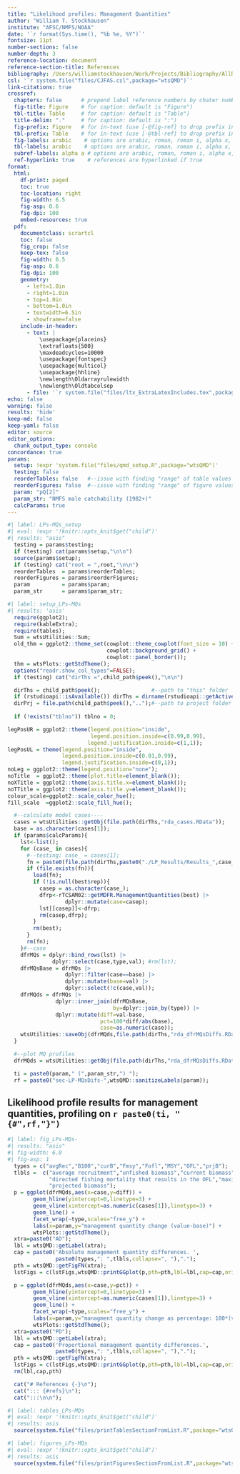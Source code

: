 ```yaml
---
title: "Likelihood profiles: Management Quantities"
author: "William T. Stockhausen"
institute: "AFSC/NMFS/NOAA"
date: '`r format(Sys.time(), "%b %e, %Y")`'
fontsize: 11pt 
number-sections: false
number-depth: 3
reference-location: document
reference-section-title: References
bibliography: /Users/williamstockhausen/Work/Projects/Bibliography/AllRefs.bib
csl: '`r system.file("files/CJFAS.csl",package="wtsQMD")`'
link-citations: true
crossref:
  chapters: false      # prepend label reference numbers by chater number?
  fig-title: Figure    # for caption: default is "Figure")
  tbl-title: Table     # for caption: default is "Table")
  title-delim: "."     # for caption: default is ":")
  fig-prefix: Figure   # for in-text (use [-@fig-ref] to drop prefix in text)
  tbl-prefix: Table    # for in-text (use [-@tbl-ref] to drop prefix in text)
  fig-labels: arabic    # options are arabic, roman, roman i, alpha x, alpha X; latter two starting from x/X
  tbl-labels: arabic    # options are arabic, roman, roman i, alpha x, alpha X; latter two starting from x/X
  subref-labels: alpha a # options are arabic, roman, roman i, alpha x, alpha X; latter two starting from x/X
  ref-hyperlink: true    # references are hyperlinked if true
format: 
  html: 
    df-print: paged
    toc: true
    toc-location: right
    fig-width: 6.5
    fig-asp: 0.6
    fig-dpi: 100
    embed-resources: true
  pdf:
    documentclass: scrartcl
    toc: false
    fig_crop: false
    keep-tex: false
    fig-width: 6.5
    fig-asp: 0.6
    fig-dpi: 100
    geometry:
      - left=1.0in
      - right=1.0in
      - top=1.0in
      - bottom=1.0in
      - textwidth=6.5in
      - showframe=false
    include-in-header: 
      - text: |
          \usepackage{placeins}
          \extrafloats{500}
          \maxdeadcycles=10000
          \usepackage{fontspec}
          \usepackage{multicol}
          \usepackage{hhline}
          \newlength\Oldarrayrulewidth
          \newlength\Oldtabcolsep
      - file: '`r system.file("files/ltx_ExtraLatexIncludes.tex",package="wtsQMD")`'
echo: false
warning: false
results: 'hide'
keep-md: false
keep-yaml: false
editor: source
editor_options: 
  chunk_output_type: console
concordance: true
params:
  setup: !expr 'system.file("files/qmd_setup.R",package="wtsQMD")'
  testing: false
  reorderTables: false   #--issue with finding "range" of table values  (don't use)
  reorderFigures: false  #--issue with finding "range" of figure values (don't use)
  param: "pQ[2]"
  param_str: "NMFS male catchability (1982+)"
  calcParams: true
---
```

<!-- IMPORTANT: if used as a child doc, all chunk labels must be unique within the overall document -->

<!-- 
  NOTEs: 
     * child_path$peek() gives path to current script.
     * before starting a child document, do 
         "child_path$push(file.path(child_path$peek(),rel_path))" first, 
         where rel_path is the relative path to the child
     * after a child document has finished, do "child_path$pop()" to return to current path value
-->

<!-- if not child doc, set up required objects -->
```r
#| label: LPs-MQs_setup
#| eval: !expr '!knitr::opts_knit$get("child")'
#| results: "asis"
  testing = params$testing;
  if (testing) cat(params$setup,"\n\n")
  source(params$setup);
  if (testing) cat("root = ",root,"\n\n")
  reorderTables  = params$reorderTables;
  reorderFigures = params$reorderFigures;
  param          = params$param;
  param_str      = params$param_str;

```

```r
#| label: setup_LPs-MQs
#| results: 'asis'
  require(ggplot2);
  require(kableExtra);
  require(tables);
  Sum = wtsUtilities::Sum;
  old_thm = ggplot2::theme_set(cowplot::theme_cowplot(font_size = 10) +
                               cowplot::background_grid() +
                               cowplot::panel_border());
  thm = wtsPlots::getStdTheme();
  options("readr.show_col_types"=FALSE);
  if (testing) cat("dirThs =",child_path$peek(),"\n\n")

  dirThs = child_path$peek();                #--path to "this" folder
  if (rstudioapi::isAvailable()) dirThs = dirname(rstudioapi::getActiveDocumentContext()$path);
  dirPrj = file.path(child_path$peek(),"..");#--path to project folder from "this" folder
  
  if (!exists("tblno")) tblno = 0;
```

```r
legPosUR = ggplot2::theme(legend.position="inside",
                          legend.position.inside=c(0.99,0.99),
                         legend.justification.inside=c(1,1));
legPosUL = theme(legend.position="inside",
                 legend.position.inside=c(0.01,0.99),
                 legend.justification.inside=c(0,1));
noLeg = ggplot2::theme(legend.position="none");
noTitle  = ggplot2::theme(plot.title=element_blank());
noXTitle = ggplot2::theme(axis.title.x=element_blank());
noTTitle = ggplot2::theme(axis.title.y=element_blank());
colour_scale=ggplot2::scale_color_hue();
fill_scale  =ggplot2::scale_fill_hue();
```

```r
  #--calculate model cases----
  cases = wtsUtilities::getObj(file.path(dirThs,"rda_cases.RData"));
  base = as.character(cases[1]);
  if (params$calcParams){
    lst<-list();
    for (case_ in cases){
      #--testing: case_ = cases[1];
      fn = paste0(file.path(dirThs,paste0("./LP_Results/Results_",case_,".RData")));
      if (file.exists(fn)){
        load(fn);
        if (!is.null(best$rep)){
          casep = as.character(case_);
          dfrp<-rTCSAM02::getMDFR.ManagementQuantities(best) |> 
                  dplyr::mutate(case=casep);
          lst[[casep]]<-dfrp;
          rm(casep,dfrp);
        }
        rm(best);
      }
      rm(fn);
    }#--case
    dfrMQs = dplyr::bind_rows(lst) |>        
              dplyr::select(case,type,val); #rm(lst);
    dfrMQsBase = dfrMQs |> 
                  dplyr::filter(case==base) |> 
                  dplyr::mutate(base=val) |> 
                  dplyr::select(!c(case,val));
    dfrMQds = dfrMQs |> 
               dplyr::inner_join(dfrMQsBase,
                                 by=dplyr::join_by(type)) |> 
               dplyr::mutate(diff=val-base,
                             pct=100*diff/abs(base),
                             case=as.numeric(case));
    wtsUtilities::saveObj(dfrMQds,file.path(dirThs,"rda_dfrMQsDiffs.RData"));
  }
```

```r
  #--plot MQ profiles
  dfrMQds = wtsUtilities::getObj(file.path(dirThs,"rda_dfrMQsDiffs.RData"));
```

```r
  ti = paste0(param," (",param_str,") ");
  rf = paste0("sec-LP-MQsDifs-",wtsQMD::sanitizeLabels(param));
```

## Likelihood profile results for management quantities, profiling on `r paste0(ti, " {#",rf,"}")`

```r
#| label: fig_LPs-MQs-
#| results: "asis"
#| fig-width: 6.0
#| fig-asp: 1
  types = c("avgRec","B100","curB","Fmsy","Fofl","MSY","OFL","prjB");
  tlbls =  c("average recruitment","unfished biomass","current biomass","directed fishing mortality that results in MSY",
             "directed fishing mortality that results in the OFL","maximum sustainable yield","overfishing limit",
             "projected biomass");
  p = ggplot(dfrMQds,aes(x=case,y=diff)) + 
        geom_hline(yintercept=0,linetype=3) +
        geom_vline(xintercept=as.numeric(cases[1]),linetype=3) +
        geom_line() + 
        facet_wrap(~type,scales="free_y") + 
        labs(x=param,y="management quantity change (value-base)") + 
        wtsPlots::getStdTheme();
  xtra=paste0("AD");
  lbl = wtsQMD::getLabel(xtra);
  cap = paste0('Absolute management quantity differences. ',
               paste0(types,": ",tlbls,collapse=", "),".");
  pth = wtsQMD::getFigFN(xtra);
  lstFigs = c(lstFigs,wtsQMD::printGGplot(p,pth=pth,lbl=lbl,cap=cap,ori="P"));

  p = ggplot(dfrMQds,aes(x=case,y=pct)) + 
        geom_hline(yintercept=0,linetype=3) +
        geom_vline(xintercept=as.numeric(cases[1]),linetype=3) +
        geom_line() + 
        facet_wrap(~type,scales="free_y") + 
        labs(x=param,y="managment quantity change as percentage: 100*(value-base)/base") + 
        wtsPlots::getStdTheme();
  xtra=paste0("PD");
  lbl = wtsQMD::getLabel(xtra);
  cap = paste0('Proportional management quantity differences.',
               paste0(types,": ",tlbls,collapse=", "),".");
  pth = wtsQMD::getFigFN(xtra);
  lstFigs = c(lstFigs,wtsQMD::printGGplot(p,pth=pth,lbl=lbl,cap=cap,ori="P"));
  rm(lbl,cap,pth)
```

<!-- references -->
```r
  cat("# References {-}\n");
  cat("::: {#refs}\n");
  cat(":::\n\n");
```

<!-- tables, if not child doc and lstTbls is not empty -->
```r
#| label: tables_LPs-MQs
#| eval: !expr '!knitr::opts_knit$get("child")'
#| results: asis
  source(system.file("files/printTablesSectionFromList.R",package="wtsQMD"));
```

<!-- figures, if not child doc and lstFigs is not empty -->
```r
#| label: figures_LPs-MQs
#| eval: !expr '!knitr::opts_knit$get("child")'
#| results: asis
  source(system.file("files/printFiguresSectionFromList.R",package="wtsQMD"));
```
